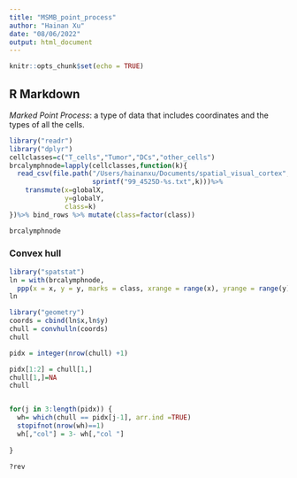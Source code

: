 ```yaml
---
title: "MSMB_point_process"
author: "Hainan Xu"
date: "08/06/2022"
output: html_document
---
```


```r
knitr::opts_chunk$set(echo = TRUE)
```

## R Markdown

*Marked Point Process*: a type of data that includes coordinates and the types of all the cells.


```r
library("readr")
library("dplyr")
cellclasses=c("T_cells","Tumor","DCs","other_cells")
brcalymphnode=lapply(cellclasses,function(k){
  read_csv(file.path("/Users/hainanxu/Documents/spatial_visual_cortex","data_MSMB",
                     sprintf("99_4525D-%s.txt",k)))%>%
    transmute(x=globalX,
              y=globalY,
              class=k)
})%>% bind_rows %>% mutate(class=factor(class))

brcalymphnode


```

### Convex hull

```R
library("spatstat")
ln = with(brcalymphnode,
  ppp(x = x, y = y, marks = class, xrange = range(x), yrange = range(y)))
ln

library("geometry")
coords = cbind(ln$x,ln$y)
chull = convhulln(coords)
chull

pidx = integer(nrow(chull) +1)

pidx[1:2] = chull[1,]
chull[1,]=NA
chull


for(j in 3:length(pidx)) {
  wh= which(chull == pidx[j-1], arr.ind =TRUE)
  stopifnot(nrow(wh)==1)
  wh[,"col"] = 3- wh[,"col "]
  
}

?rev

```